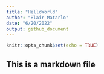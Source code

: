```yaml
---
title: "HelloWorld"
author: "Blair Matarlo"
date: "6/20/2022"
output: github_document
---
```


```r
knitr::opts_chunk$set(echo = TRUE)
```

## This is a markdown file